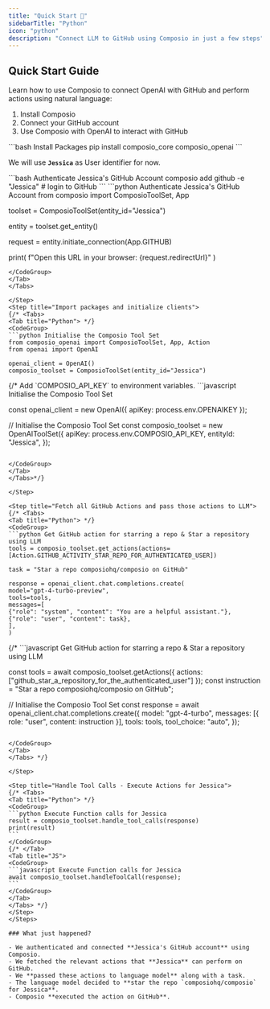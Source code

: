 ```yaml
---
title: "Quick Start 🚀"
sidebarTitle: "Python"
icon: "python"
description: "Connect LLM to GitHub using Composio in just a few steps"
---
```


## Quick Start Guide

Learn how to use Composio to connect OpenAI with GitHub and perform actions using natural language:

1. Install Composio
2. Connect your GitHub account
3. Use Composio with OpenAI to interact with GitHub

<Steps>

<Step title="Install Composio Package">

<CodeGroup>
  ```bash Install Packages pip install composio_core composio_openai ```
</CodeGroup>

</Step>
<Step title="Authenticate GitHub Account for a Specific User">

We will use **`Jessica`** as User identifier for now.

<Tabs>
<Tab title="CLI">
<CodeGroup>
```bash Authenticate Jessica's GitHub Account 
composio add github -e "Jessica" # login to GitHub 
```
</CodeGroup>
</Tab>
<Tab title="Python">
<CodeGroup>
```python Authenticate Jessica's GitHub Account 
from composio import ComposioToolSet, App

toolset = ComposioToolSet(entity_id="Jessica")

entity = toolset.get_entity()

request = entity.initiate_connection(App.GITHUB)

print(
f"Open this URL in your browser: {request.redirectUrl}"
)

````
</CodeGroup>
</Tab>
</Tabs>

</Step>
<Step title="Import packages and initialize clients">
{/* <Tabs>
<Tab title="Python"> */}
<CodeGroup>
```python Initialise the Composio Tool Set
from composio_openai import ComposioToolSet, App, Action
from openai import OpenAI

openai_client = OpenAI()
composio_toolset = ComposioToolSet(entity_id="Jessica")

````

</CodeGroup>
{/* </Tab>
<Tab title="JS">
Add `COMPOSIO_API_KEY` to environment variables.
<CodeGroup>
```javascript Initialise the Composio Tool Set


const openai_client = new OpenAI({
apiKey: process.env.OPENAIKEY
});

// Initialise the Composio Tool Set
const composio_toolset = new OpenAIToolSet({
apiKey: process.env.COMPOSIO_API_KEY,
entityId: "Jessica",
});

````

</CodeGroup>
</Tab>
</Tabs>*/}

</Step>

<Step title="Fetch all GitHub Actions and pass those actions to LLM">
{/* <Tabs>
<Tab title="Python"> */}
<CodeGroup>
```python Get GitHub action for starring a repo & Star a repository using LLM
tools = composio_toolset.get_actions(actions=[Action.GITHUB_ACTIVITY_STAR_REPO_FOR_AUTHENTICATED_USER])

task = "Star a repo composiohq/composio on GitHub"

response = openai_client.chat.completions.create(
model="gpt-4-turbo-preview",
tools=tools,
messages=[
{"role": "system", "content": "You are a helpful assistant."},
{"role": "user", "content": task},
],
)

````

</CodeGroup>
{/* </Tab>
<Tab title="JS">
<CodeGroup>
```javascript Get GitHub action for starring a repo & Star a repository using LLM

const tools = await composio_toolset.getActions({
actions: ["github_star_a_repository_for_the_authenticated_user"]
});
const instruction = "Star a repo composiohq/composio on GitHub";

// Initialise the Composio Tool Set
const response = await openai_client.chat.completions.create({
model: "gpt-4-turbo",
messages: [{ role: "user", content: instruction }],
tools: tools,
tool_choice: "auto",
});

````

</CodeGroup>
</Tab>
</Tabs> */}

</Step>

<Step title="Handle Tool Calls - Execute Actions for Jessica">
{/* <Tabs>
<Tab title="Python"> */}
<CodeGroup>
```python Execute Function calls for Jessica
result = composio_toolset.handle_tool_calls(response)
print(result)
```
</CodeGroup>
{/* </Tab>
<Tab title="JS">
<CodeGroup>
```javascript Execute Function calls for Jessica
await composio_toolset.handleToolCall(response);
```
</CodeGroup>
</Tab>
</Tabs> */}
</Step>
</Steps>

### What just happened?

- We authenticated and connected **Jessica's GitHub account** using Composio.
- We fetched the relevant actions that **Jessica** can perform on GitHub.
- We **passed these actions to language model** along with a task.
- The language model decided to **star the repo `composiohq/composio` for Jessica**.
- Composio **executed the action on GitHub**.
````
